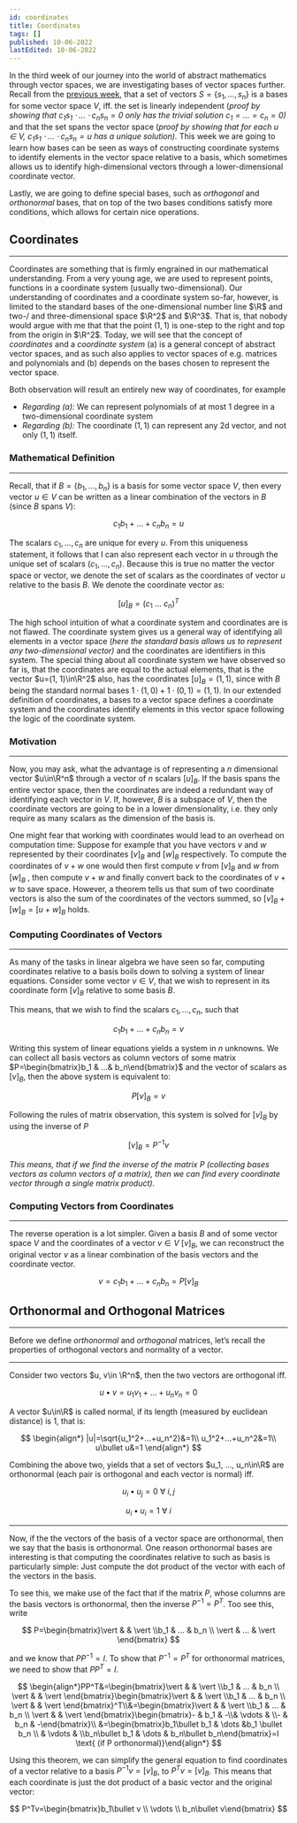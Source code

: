 ```yaml
---
id: coordinates
title: Coordinates
tags: []
published: 10-06-2022
lastEdited: 10-06-2022
---
```


In the third week of our journey into the world of abstract mathematics through vector spaces, we are investigating bases of vector spaces further.
Recall from the [previous week](https://www.jonas-mika.de/teaching/lao/basis-and-dimension), that a set of vectors $S=\{s_1, ..., s_n\}$ is a bases
for some vector space $V$, iff. the set is linearly independent (_proof by showing that $c_1s_1\cdot ...\cdot c_ns_n=0$ only has the trivial solution
$c_1=...=c_n=0$)_ and that the set spans the vector space (_proof by showing that for each $u\in V$, $c_1s_1\cdot ...\cdot c_ns_n=u$ has a unique
solution)._ This week we are going to learn how bases can be seen as ways of constructing coordinate systems to identify elements in the vector space
relative to a basis, which sometimes allows us to identify high-dimensional vectors through a lower-dimensional coordinate vector.

Lastly, we are going to define special bases, such as _orthogonal_ and _orthonormal_ bases, that on top of the two bases conditions satisfy more
conditions, which allows for certain nice operations.

## Coordinates

---

Coordinates are something that is firmly engrained in our mathematical understanding. From a very young age, we are used to represent points,
functions in a coordinate system (usually two-dimensional). Our understanding of coordinates and a coordinate system so-far, however, is limited to
the standard bases of the one-dimensional number line $\R$ and two-/ and three-dimensional space $\R^2$ and $\R^3$. That is, that nobody would argue
with me that that the point $(1, 1)$ is one-step to the right and top from the origin in $\R^2$. Today, we will see that the concept of _coordinates_
and a _coordinate system_ (a) is a general concept of abstract vector spaces, and as such also applies to vector spaces of e.g. matrices and
polynomials and (b) depends on the bases chosen to represent the vector space.

Both observation will result an entirely new way of coordinates, for example

- _Regarding (a):_ We can represent polynomials of at most 1 degree in a two-dimensional coordinate system
- _Regarding (b):_ The coordinate $(1,1)$ can represent any 2d vector, and not only $(1, 1)$ itself.

### Mathematical Definition

---

Recall, that if $B=\{b_1, ..., b_n\}$ is a basis for some vector space $V$, then every vector $u\in V$ can be written as a linear combination of the
vectors in $B$ (since $B$ spans $V$):

$$
c_1b_1+...+c_nb_n=u
$$

The scalars $c_1, ..., c_n$ are unique for every $u$. From this uniqueness statement, it follows that I can also represent each vector in $u$ through
the unique set of scalars $(c_1, ..., c_n)$. Because this is true no matter the vector space or vector, we denote the set of scalars as the
coordinates of vector $u$ relative to the basis $B$. We denote the coordinate vector as:

$$
[u]_B=(c_1\ ...\ c_n)^T
$$

The high school intuition of what a coordinate system and coordinates are is not flawed. The coordinate system gives us a general way of identifying
all elements in a vector space (_here the standard basis allows us to represent any two-dimensional vector)_ and the coordinates are identifiers in
this system. The special thing about all coordinate system we have observed so far is, that the coordinates are equal to the actual elements, that is
the vector $u=(1, 1)\in\R^2$ also, has the coordinates $[u]_B=(1, 1)$, since with $B$ being the standard normal bases
$1\cdot (1,0)+1\cdot (0, 1)=(1, 1)$. In our extended definition of coordinates, a bases to a vector space defines a coordinate system and the
coordinates identify elements in this vector space following the logic of the coordinate system.

### Motivation

---

Now, you may ask, what the advantage is of representing a $n$ dimensional vector $u\in\R^n$ through a vector of $n$ scalars $[u]_B$. If the basis
spans the entire vector space, then the coordinates are indeed a redundant way of identifying each vector in $V$. If, however, $B$ is a subspace of
$V$, then the coordinate vectors are going to be in a lower dimensionality, i.e. they only require as many scalars as the dimension of the basis is.

One might fear that working with coordinates would lead to an overhead on computation time: Suppose for example that you have vectors $v$ and $w$
represented by their coordinates $[v]_B$ and $[w]_B$ respectively. To compute the coordinates of $v + w$ one would then first compute $v$ from $[v]_B$
and $w$ from $[w]_B$ , then compute $v+w$ and finally convert back to the coordinates of $v+w$ to save space. However, a theorem tells us that sum of
two coordinate vectors is also the sum of the coordinates of the vectors summed, so $[v]_B+[w]_B=[u+w]_B$ holds.

### Computing Coordinates of Vectors

---

As many of the tasks in linear algebra we have seen so far, computing coordinates relative to a basis boils down to solving a system of linear
equations. Consider some vector $v\in V$, that we wish to represent in its coordinate form $[v]_B$ relative to some basis $B$.

This means, that we wish to find the scalars $c_1, ..., c_n$, such that

$$
c_1b_1+...+c_nb_n=v
$$

Writing this system of linear equations yields a system in $n$ unknowns. We can collect all basis vectors as column vectors of some matrix
$P=\begin{bmatrix}b_1 & ...& b_n\end{bmatrix}$ and the vector of scalars as $[v]_B$, then the above system is equivalent to:

$$
P[v]_B=v
$$

Following the rules of matrix observation, this system is solved for $[v]_B$ by using the inverse of $P$

$$
[v]_B=P^{-1}v
$$

_This means, that if we find the inverse of the matrix $P$ (collecting bases vectors as column vectors of a matrix), then we can find every coordinate
vector through a single matrix product)._

### Computing Vectors from Coordinates

---

The reverse operation is a lot simpler. Given a basis $B$ and of some vector space $V$ and the coordinates of a vector $v\in V$ $[v]_B$, we can
reconstruct the original vector $v$ as a linear combination of the basis vectors and the coordinate vector.

$$
v=c_1b_1+...+c_nb_n=P[v]_B
$$

## Orthonormal and Orthogonal Matrices

---

Before we define _orthonormal_ and _orthogonal_ matrices, let’s recall the properties of orthogonal vectors and normality of a vector.

---

Consider two vectors $u, v\in \R^n$, then the two vectors are orthogonal iff.

$$
u \bullet v=u_1v_1+...+u_nv_n=0
$$

A vector $u\in\R$ is called normal, if its length (measured by euclidean distance) is $1$, that is:

$$
\begin{align*}
|u|=\sqrt{u_1^2+...+u_n^2}&=1\\
u_1^2+...+u_n^2&=1\\
u\bullet u&=1
\end{align*}
$$

Combining the above two, yields that a set of vectors $u_1, ..., u_n\in\R$ are orthonormal (each pair is orthogonal and each vector is normal) iff.

$$
u_i\bullet u_j=0 \ \forall\  i, j
$$

$$
u_i\bullet u_i=1 \ \forall\  i
$$

---

Now, if the the vectors of the basis of a vector space are orthonormal, then we say that the basis is orthonormal. One reason orthonormal bases are
interesting is that computing the coordinates relative to such as basis is particularly simple: Just compute the dot product of the vector with each
of the vectors in the basis.

To see this, we make use of the fact that if the matrix $P$, whose columns are the basis vectors is orthonormal, then the inverse $P^{-1}=P^T$. Too
see this, write

$$
P=\begin{bmatrix}\vert &  & \vert \\b_1 & ... & b_n \\ \vert & ... & \vert \end{bmatrix}
$$

and we know that $PP^{-1}=I$. To show that $P^{-1}=P^T$ for orthonormal matrices, we need to show that $PP^T=I$.

$$
\begin{align*}PP^T&=\begin{bmatrix}\vert &  & \vert \\b_1 & ... & b_n \\ \vert & & \vert \end{bmatrix}\begin{bmatrix}\vert &  & \vert \\b_1 & ... & b_n \\ \vert & & \vert \end{bmatrix}^T\\&=\begin{bmatrix}\vert &  & \vert \\b_1 & ... & b_n \\ \vert & & \vert \end{bmatrix}\begin{bmatrix}- & b_1 & -\\& \vdots & \\- & b_n & -\end{bmatrix}\\ &=\begin{bmatrix}b_1\bullet b_1 & \dots &b_1 \bullet b_n \\ & \vdots & \\b_n\bullet b_1 & \dots & b_n\bullet b_n\end{bmatrix}=I \text{ (if P orthonormal)}\end{align*}
$$

Using this theorem, we can simplify the general equation to find coordinates of a vector relative to a basis $P^{-1}v=[v]_B$, to $P^Tv=[v]_B$. This
means that each coordinate is just the dot product of a basic vector and the original vector:

$$
P^Tv=\begin{bmatrix}b_1\bullet v \\ \vdots \\ b_n\bullet v\end{bmatrix}
$$
